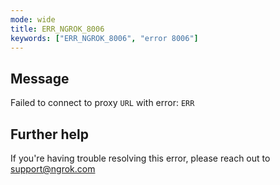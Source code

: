 ```yaml
---
mode: wide
title: ERR_NGROK_8006
keywords: ["ERR_NGROK_8006", "error 8006"]
---
```


## Message

Failed to connect to proxy `URL` with error: `ERR`

## Further help

If you're having trouble resolving this error, please reach out to [support@ngrok.com](mailto:support@ngrok.com?subject=Help%20with%20ERR_NGROK_8006)
